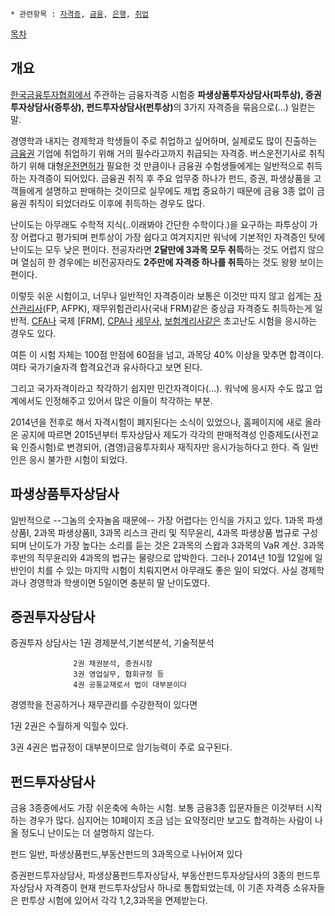  * 관련항목 : [[자격증]], [[금융]], [[은행]], [[취업]]

[[목차]]

== 개요 ==

[[한국금융투자협회]]에서 주관하는 금융자격증 시험중
'''파생상품투자상담사(파투상), 증권투자상담사(증투상), 펀드투자상담사(펀투상)'''의 3가지 자격증을 묶음으로(...) 일컫는 말.

경영학과 내지는 경제학과 학생들이 주로 취업하고 싶어하며, 실제로도 많이 진출하는 [[금융]]권 기업에 취업하기 위해 거의 필수라고까지 취급되는 자격증. 버스운전기사로 취직하기 위해 대형[[운전면허]]가 필요한 것 만큼이나 금융권 수험생들에게는 일반적으로 취득하는 자격증이 되어있다. 금융권 취직 후 주요 업무중 하나가 펀드, 증권, 파생상품을 고객들에게 설명하고 판매하는 것이므로 실무에도 제법 중요하기 때문에 금융 3종 없이 금융권 취직이 되었더라도 이후에 취득하는 경우도 많다.

난이도는 아무래도 수학적 지식(..이래봐야 간단한 수학이다.)을 요구하는 파투상이 가장 어렵다고 평가되며 펀투상이 가장 쉽다고 여겨지지만 워낙에 기본적인 자격증인 탓에 난이도는 모두 낮은 편이다. 전공자라면 '''2달만에 3과목 모두 취득'''하는 것도 어렵지 않으며 열심히 한 경우에는 비전공자라도 '''2주만에 자격증 하나를 취득'''하는 것도 왕왕 보이는 편이다.

이렇듯 쉬운 시험이고, 너무나 일반적인 자격증이라 보통은 이것만 따지 않고 쉽게는 [[자산관리사]](FP, AFPK), 재무위험관리사(국내 FRM)같은 중상급 자격증도 취득하는게 일반적. [[CFA]]나 국제 [FRM], [[CPA]]나 [[세무사]], [[보험계리사]]같은 초고난도 시험을 응시하는 경우도 있다.

여튼 이 시험 자체는 100점 만점에 60점을 넘고, 과목당 40% 이상을 맞추면 합격이다.
여타 국가기술자격 합격요건과 유사하다고 보면 된다.

그리고 국가자격이라고 착각하기 쉽지만 민간자격이다(...).
워낙에 응시자 수도 많고 업계에서도 인정해주고 있어서 많은 이들이 착각하는 부분.

2014년을 전후로 해서 자격시험이 폐지된다는 소식이 있었으나,
홈페이지에 새로 올라온 공지에 따르면 2015년부터 투자상담사 제도가 각각의 판매적격성 인증제도(사전교육 인증시험)로 변경되어, (겸영)금융투자회사 재직자만 응시가능하다고 한다. 즉 일반인은 응시 불가한 시험이 되었다.
== 파생상품투자상담사 ==

일반적으로 --그놈의 숫자놀음 때문에-- 가장 어렵다는 인식을 가지고 있다. 1과목 파생상품I, 2과목 파생상품II, 3과목 리스크 관리 및 직무윤리, 4과목 파생상품 법규로 구성되며 난이도가 가장 높다는 소리를 듣는 것은 2과목의 스왑과 3과목의 VaR 계산. 3과목 후반의 직무윤리와 4과목의 법규는 물량으로 압박한다. 그러나 2014년 10월 12일에 일반인이 치를 수 있는 마지막 시험이 치뤄지면서 아무래도 좋은 일이 되었다. 사실 경제학과나 경영학과 학생이면 5일이면 충분히 딸 난이도였다.

== 증권투자상담사 ==

증권투자 상담사는 1권 경제분석,기본석분석, 기술적분석
               2권 채권분석, 증권시장
               3권 영업실무, 협회규정 등
               4권 공통교재로서 법이 대부분이다

경영학을 전공하거나 재무관리를 수강한적이 있다면

1권 2권은 수월하게 익힐수 있다.

3권 4권은 법규정이 대부분이므로 암기능력이 주로 요구된다.
== 펀드투자상담사 ==

금융 3종중에서도 가장 쉬운축에 속하는 시험. 보통 금융3종 입문자들은 이것부터 시작하는 경우가 많다. 심지어는 10페이지 조금 넘는 요약정리만 보고도 합격하는 사람이 나올 정도니 난이도는 더 설명하지 않는다.

펀드 일반, 파생상품펀드,부동산펀드의 3과목으로 나뉘어져 있다

증권펀드투자상담사, 파생상품펀드투자상담사, 부동산펀드투자상담사의 3종의 펀드투자상담사 자격증이 현재 펀드투자상담사 하나로 통합되었는데, 이 기존 자격증 소유자들은 펀투상 시험에 있어서 각각 1,2,3과목을 면제받는다.
